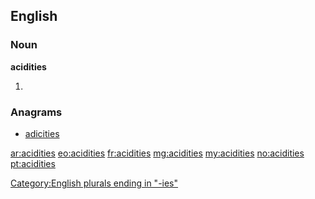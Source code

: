 ==English==

===Noun===
'''acidities'''

# {{plural of|[[acidity]]}}

===Anagrams===
* [[adicities#English|adicities]]

[[Category:English plurals ending in "-ies"]]

[[ar:acidities]]
[[eo:acidities]]
[[fr:acidities]]
[[mg:acidities]]
[[my:acidities]]
[[no:acidities]]
[[pt:acidities]]